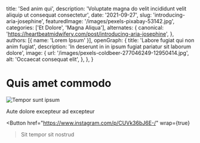   title: 'Sed anim qui',
  description: 'Voluptate magna do velit incididunt velit aliquip ut consequat consectetur',
  date: '2021-09-27',
  slug: 'introducing-aria-josephine',
  featuredImage: '/images/pexels-pixabay-53142.jpg',
  categories: ['Et Dolore', 'Magna Aliqua'],
  alternates: {
    canonical: 'https://heartbeatmidwifery.com/post/introducing-aria-josephine',
  },
  authors: [{ name: 'Lorem Ipsum' }],
  openGraph: {
    title: 'Labore fugiat qui non anim fugiat',
    description: 'In deserunt in in ipsum fugiat pariatur sit laborum dolore',
    image: {
      url: '/images/pexels-coldbeer-277046249-12950414.jpg',
      alt: 'Occaecat consequat elit',
    },
  },
}


# Quis amet commodo

<Image
  src="/images/pexels-coldbeer-277046249-12950414.jpg"
  size="large"
  wrap={true}
  alt="Tempor sunt ipsum"
/>

Aute dolore excepteur ad excepteur

<Button
  href="https://www.instagram.com/p/CUVk36bJ6E-/"
  wrap={true}
>Sit tempor sit nostrud</Button>
